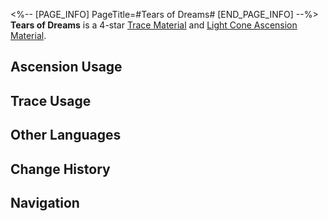 <%-- [PAGE_INFO]
PageTitle=#Tears of Dreams#
[END_PAGE_INFO] --%>
{{Item Infobox
|id          = 110101
|image       = Item Tears of Dreams.png
|type        = Trace Material
|type2       = Light Cone Ascension Material
|invCategory = Upgrade Materials
|rarity      = 4
|effect      = Sealed thoughts and feelings. Can substitute Path Materials when they are insufficient. The substitution ratio of Tears of Dreams varies depending on the materials' rarity.
|description = The unresolved resentment, the unsolved puzzle, the places never reached, the achievements never attained... All the regrets that make the human soul bend its knees are sealed into these tears condensed by time. 
|source1     = [[Nameless Honor]]
}}
{{Description|''"Believe me, everything is possible in dreams..."''}}
'''Tears of Dreams''' is a 4-star [[Trace Material]] and [[Light Cone Ascension Material]].

==Ascension Usage==
{{Ascension Usage}}

==Trace Usage==
{{Trace Usage}}

==Other Languages==
{{Other Languages
|en   = Tears of Dreams
|zhs  = 梦之珠泪
|zht  = 夢之珠淚
|ja   = 夢の涙
|ko   = 꿈의 눈물
|es   = Lágrima de los sueños
|fr   = Larmes des rêves
|ru   = Слёзы мечтаний
|th   = Tears of Dreams
|vi   = Giọt Lệ Trong Mơ
|de   = Traumtränen
|id   = Tears of Dreams
|pt   = Lágrimas dos Sonhos
}}

==Change History==
{{Change History|2.0}}

==Navigation==
{{Upgrade Material Navbox}}